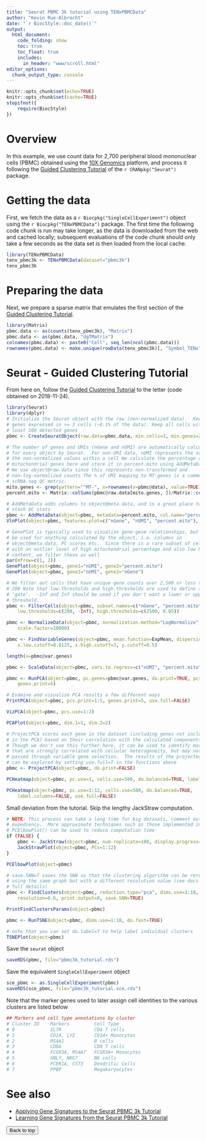 ```yaml
---
title: "Seurat PBMC 3k tutorial using TENxPBMCData"
author: "Kevin Rue-Albrecht"
date: "`r BiocStyle::doc_date()`"
output:
  html_document:
    code_folding: show
    toc: true
    toc_float: true
    includes:
      in_header: "www/scroll.html"
editor_options: 
  chunk_output_type: console
---
```


```r
knitr::opts_chunk$set(echo=TRUE)
knitr::opts_chunk$set(cache=TRUE)
stopifnot({
    require(BiocStyle)
})
```

# Overview

In this example, we use count data for 2,700 peripheral blood mononuclear cells (PBMC) obtained using the [10X Genomics](www.10xgenomics.com) platform, and process it following the [Guided Clustering Tutorial](https://satijalab.org/seurat/pbmc3k_tutorial_1_4.html) of the `r CRANpkg("Seurat")` package.

# Getting the data

First, we fetch the data as a `r Biocpkg("SingleCellExperiment")` object using the `r Biocpkg("TENxPBMCData")` package.
The first time the following code chunk is run may take longer, as the data is downloaded from the web and cached locally; subsequent evaluations of the code chunk should only take a few seconds as the data set is then loaded from the local cache.

```r
library(TENxPBMCData)
tenx_pbmc3k <- TENxPBMCData(dataset="pbmc3k")
tenx_pbmc3k
```

# Preparing the data

Next, we prepare a sparse matrix that emulates the first section of the [Guided Clustering Tutorial](https://satijalab.org/seurat/pbmc3k_tutorial_1_4.html).

```r
library(Matrix)
pbmc.data <- as(counts(tenx_pbmc3k), "Matrix")
pbmc.data <- as(pbmc.data, "dgTMatrix")
colnames(pbmc.data) <- paste0("Cell", seq_len(ncol(pbmc.data)))
rownames(pbmc.data) <- make.unique(rowData(tenx_pbmc3k)[, "Symbol_TENx", drop=TRUE])
```

# Seurat - Guided Clustering Tutorial

From here on, follow the [Guided Clustering Tutorial](https://satijalab.org/seurat/pbmc3k_tutorial_1_4.html) to the letter (code obtained on 2018-11-24).

```r
library(Seurat)
library(dplyr)
# Initialize the Seurat object with the raw (non-normalized data).  Keep all
# genes expressed in >= 3 cells (~0.1% of the data). Keep all cells with at
# least 200 detected genes
pbmc <- CreateSeuratObject(raw.data=pbmc.data, min.cells=3, min.genes=200, project="10X_PBMC")
```

```r
# The number of genes and UMIs (nGene and nUMI) are automatically calculated
# for every object by Seurat.  For non-UMI data, nUMI represents the sum of
# the non-normalized values within a cell We calculate the percentage of
# mitochondrial genes here and store it in percent.mito using AddMetaData.
# We use object@raw.data since this represents non-transformed and
# non-log-normalized counts The % of UMI mapping to MT-genes is a common
# scRNA-seq QC metric.
mito.genes <- grep(pattern="^MT-", x=rownames(x=pbmc@data), value=TRUE)
percent.mito <- Matrix::colSums(pbmc@raw.data[mito.genes, ])/Matrix::colSums(pbmc@raw.data)

# AddMetaData adds columns to object@meta.data, and is a great place to
# stash QC stats
pbmc <- AddMetaData(object=pbmc, metadata=percent.mito, col.name="percent.mito")
VlnPlot(object=pbmc, features.plot=c("nGene", "nUMI", "percent.mito"), nCol=3)
```

```r
# GenePlot is typically used to visualize gene-gene relationships, but can
# be used for anything calculated by the object, i.e. columns in
# object@meta.data, PC scores etc.  Since there is a rare subset of cells
# with an outlier level of high mitochondrial percentage and also low UMI
# content, we filter these as well
par(mfrow=c(1, 2))
GenePlot(object=pbmc, gene1="nUMI", gene2="percent.mito")
GenePlot(object=pbmc, gene1="nUMI", gene2="nGene")
```

```r
# We filter out cells that have unique gene counts over 2,500 or less than
# 200 Note that low.thresholds and high.thresholds are used to define a
# 'gate'.  -Inf and Inf should be used if you don't want a lower or upper
# threshold.
pbmc <- FilterCells(object=pbmc, subset.names=c("nGene", "percent.mito"), 
    low.thresholds=c(200, -Inf), high.thresholds=c(2500, 0.05))
```

```r
pbmc <- NormalizeData(object=pbmc, normalization.method="LogNormalize", 
    scale.factor=10000)
```

```r
pbmc <- FindVariableGenes(object=pbmc, mean.function=ExpMean, dispersion.function=LogVMR, 
    x.low.cutoff=0.0125, x.high.cutoff=3, y.cutoff=0.5)
```

```r
length(x=pbmc@var.genes)
```

```r
pbmc <- ScaleData(object=pbmc, vars.to.regress=c("nUMI", "percent.mito"))
```

```r
pbmc <- RunPCA(object=pbmc, pc.genes=pbmc@var.genes, do.print=TRUE, pcs.print=1:5, 
    genes.print=5)
```

```r
# Examine and visualize PCA results a few different ways
PrintPCA(object=pbmc, pcs.print=1:5, genes.print=5, use.full=FALSE)
```

```r
VizPCA(object=pbmc, pcs.use=1:2)
```

```r
PCAPlot(object=pbmc, dim.1=1, dim.2=2)
```

```r
# ProjectPCA scores each gene in the dataset (including genes not included
# in the PCA) based on their correlation with the calculated components.
# Though we don't use this further here, it can be used to identify markers
# that are strongly correlated with cellular heterogeneity, but may not have
# passed through variable gene selection.  The results of the projected PCA
# can be explored by setting use.full=T in the functions above
pbmc <- ProjectPCA(object=pbmc, do.print=FALSE)
```

```r
PCHeatmap(object=pbmc, pc.use=1, cells.use=500, do.balanced=TRUE, label.columns=FALSE)
```

```r
PCHeatmap(object=pbmc, pc.use=1:12, cells.use=500, do.balanced=TRUE, 
    label.columns=FALSE, use.full=FALSE)
```

Small deviation from the tutorial. Skip the lengthy JackStraw computation.

```r
# NOTE: This process can take a long time for big datasets, comment out for
# expediency.  More approximate techniques such as those implemented in
# PCElbowPlot() can be used to reduce computation time
if (FALSE) {
    pbmc <- JackStraw(object=pbmc, num.replicate=100, display.progress=FALSE)
    JackStrawPlot(object=pbmc, PCs=1:12)
}
```

```r
PCElbowPlot(object=pbmc)
```

```r
# save.SNN=T saves the SNN so that the clustering algorithm can be rerun
# using the same graph but with a different resolution value (see docs for
# full details)
pbmc <- FindClusters(object=pbmc, reduction.type="pca", dims.use=1:10, 
    resolution=0.6, print.output=0, save.SNN=TRUE)
```

```r
PrintFindClustersParams(object=pbmc)
```

```r
pbmc <- RunTSNE(object=pbmc, dims.use=1:10, do.fast=TRUE)
```

```r
# note that you can set do.label=T to help label individual clusters
TSNEPlot(object=pbmc)
```

Save the `seurat` object

```r
saveRDS(pbmc, file="pbmc3k_tutorial.rds")
```

Save the equivalent `SingleCellExperiment` object

```r
sce_pbmc <- as.SingleCellExperiment(pbmc)
saveRDS(sce_pbmc, file="pbmc3k_tutorial.sce.rds")
```

Note that the marker genes used to later assign cell identities to the various clusters are listed below

```r
## Markers and cell type annotations by cluster
# Cluster ID	Markers	        Cell Type
# 0             IL7R	        CD4 T cells
# 1             CD14, LYZ	    CD14+ Monocytes
# 2	            MS4A1           B cells
# 3	            CD8A	        CD8 T cells
# 4	            FCGR3A, MS4A7	FCGR3A+ Monocytes
# 5	            GNLY, NKG7	    NK cells
# 6	            FCER1A, CST3	Dendritic Cells
# 7	            PPBP	        Megakaryocytes
```

# See also

- [Applying Gene Signatures to the Seurat PBMC 3k Tutorial](1-proportion_signature.html)
- [Learning Gene Signatures from the Seurat PBMC 3k Tutorial](2-learn-signatures.html)

<button onclick="topFunction()" id="myBtn" title="Go to top">Back to top</button>
